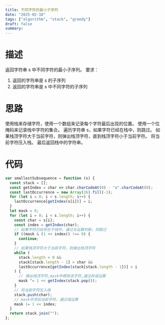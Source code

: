 ```yaml
---
title: 不同字符的最小子序列
date: "2025-02-10"
tags: ["algorithm", "stack", "greedy"]
draft: false
summary:
---
```


# 描述

返回字符串 s 中不同字符的最小子序列。
要求：

1. 返回的字符串是 s 的子序列
2. 返回的字符串是 s 中不同字符的子序列

# 思路

使用栈来存储字符，使用一个数组来记录每个字符最后出现的位置。
使用一个位掩码来记录栈中字符的集合。
遍历字符串 s，如果字符已经在栈中，则跳过。
如果栈顶字符大于当前字符，则弹出栈顶字符，直到栈顶字符小于当前字符。
将当前字符压入栈。
最后返回栈中的字符串。

# 代码

```js
var smallestSubsequence = function (s) {
  const stack = [];
  const getIndex = char => char.charCodeAt(0) - "a".charCodeAt(0);
  const lastOccurrence = new Array(26).fill(-1);
  for (let i = 0; i < s.length; i++) {
    lastOccurrence[getIndex(s[i])] = i;
  }
  let mask = 0;
  for (let i = 0; i < s.length; i++) {
    const char = s[i];
    const index = getIndex(char);
    // 如果字符已经存在于栈中，通过与运算判断，则跳过
    if ((mask & (1 << index)) !== 0) {
      continue;
    }
    // 如果栈顶字符大于当前字符，则弹出栈顶字符
    while (
      stack.length > 0 &&
      stack[stack.length - 1] > char &&
      lastOccurrence[getIndex(stack[stack.length - 1])] > i
    ) {
      // 弹出栈顶字符,mask中移除该字符,通过异或运算
      mask ^= 1 << getIndex(stack.pop());
    }
    // 将当前字符压入栈
    stack.push(char);
    // mask中添加当前字符，通过或运算
    mask |= 1 << index;
  }
  return stack.join("");
};
```

